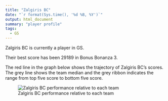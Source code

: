 ```yaml
---
title: "Zalgiris BC"
date: "`r format(Sys.time(), '%d %B, %Y')`"
output: html_document
summary: "player profile"
tags:
  - GS
---
```


Zalgiris BC is currently a player in GS.

Their best score has been 29189 in Bonus Bonanza 3.

The red line in the graph below shows the trajectory of Zalgiris BC's scores. The grey line shows the team median and the grey ribbon indicates the range from top five score to bottom five score.

![Zalgiris BC performance relative to each team](ZalgirisBC.jpg)

